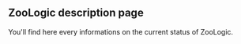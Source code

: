 
== ZooLogic description page ==

You'll find here every informations on the current status of ZooLogic.



{{TracNotice|{{PAGENAME}}}}